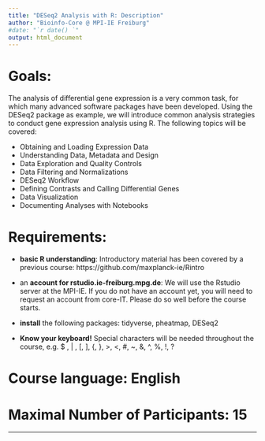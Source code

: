 ```yaml
---
title: "DESeq2 Analysis with R: Description"
author: "Bioinfo-Core @ MPI-IE Freiburg"
#date: "`r date() `"
output: html_document
---
```


# Goals: 
The analysis of differential gene expression is a very common task, for which many 
advanced software packages have been developed. 
Using the DESeq2 package as example, we will introduce common analysis strategies to conduct gene expression analysis using R. The following topics will be covered:

- Obtaining and Loading Expression Data
- Understanding Data, Metadata and Design
- Data Exploration and Quality Controls
- Data Filtering and Normalizations
- DESeq2 Workflow
- Defining Contrasts and Calling Differential Genes
- Data Visualization 
- Documenting Analyses with Notebooks


# Requirements:

* **basic R understanding**: Introductory material has been covered by a previous course: https://github.com/maxplanck-ie/Rintro

* an **account for rstudio.ie-freiburg.mpg.de**: We will use the Rstudio server at the MPI-IE. If you do not have an account yet, you will need to request an account from core-IT. Please do so well before the course starts.

* **install** the following packages: tidyverse, pheatmap, DESeq2

* **Know your keyboard!** Special characters will be needed throughout the course, e.g. $ , | , [, ], {, }, >, <, #, ~, &, ^, %, !, ?


# Course language: English

# Maximal Number of Participants: 15


***



